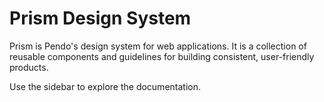 # Prism Design System

Prism is Pendo's design system for web applications. It is a collection of reusable components and guidelines for building consistent, user-friendly products.

Use the sidebar to explore the documentation.
